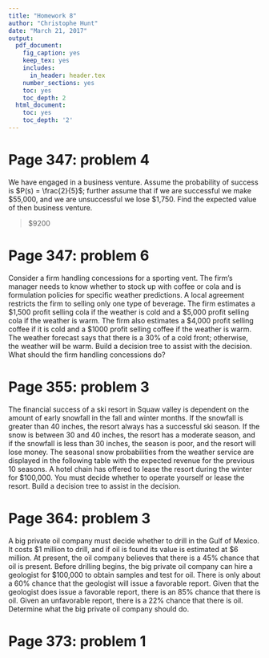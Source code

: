 ```yaml
---
title: "Homework 8"
author: "Christophe Hunt"
date: "March 21, 2017"
output:
  pdf_document:
    fig_caption: yes
    keep_tex: yes
    includes:
      in_header: header.tex
    number_sections: yes
    toc: yes
    toc_depth: 2
  html_document:
    toc: yes
    toc_depth: '2'
---
```


# Page 347: problem 4

We have engaged in a business venture. Assume the probability of success is $P(s) = \frac{2}{5}$; further assume that if we are successful we make \$55,000, and we are unsuccessful we lose \$1,750. Find the expected value of then business venture. 

> $9200

# Page 347: problem 6

Consider a firm handling concessions for a sporting vent. The firm's manager needs to know whether to stock up with coffee or cola and is formulation policies for specific weather predictions. A local agreement restricts the firm to selling only one type of beverage. The firm estimates a \$1,500 profit selling cola if the weather is cold and a \$5,000 profit selling cola if the weather is warm. The firm also estimates a \$4,000 profit selling coffee if it is cold and a \$1000 profit selling coffee if the weather is warm. The weather forecast says that there is a 30% of a cold front; otherwise, the weather will be warm. Build a decision tree to assist with the decision. What should the firm handling concessions do? 

# Page 355: problem 3

The financial success of a ski resort in Squaw valley is dependent on the amount of early snowfall in the fall and winter months. If the snowfall is greater than 40 inches, the resort always has a successful ski season. If the snow is between 30 and 40 inches, the resort has a moderate season, and if the snowfall is less than 30 inches, the season is poor, and the resort will lose money. The seasonal snow probabilities from the weather service are displayed in the following table with the expected revenue for the previous 10 seasons. A hotel chain has offered to lease the resort during the winter for $100,000. You must decide whether to operate yourself or lease the resort. Build a decision tree to assist in the decision.

# Page 364: problem 3

A big private oil company must decide whether to drill in the Gulf of Mexico. It costs \$1 million to drill, and if oil is found its value is estimated at \$6 million. At present, the oil company believes that there is a 45% chance that oil is present. Before drilling begins, the big private oil company can hire a geologist for \$100,000 to obtain samples and test for oil. There is only about a 60% chance that the geologist will issue a favorable report. Given that the geologist does issue a favorable report, there is an 85% chance that there is oil. Given an unfavorable report, there is a 22% chance that there is oil. Determine what the big private oil company should do. 

# Page 373: problem 1
